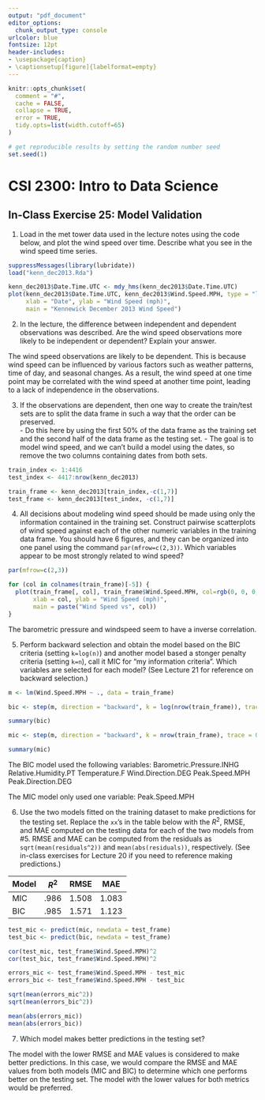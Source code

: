 ```yaml
---
output: "pdf_document"
editor_options:
  chunk_output_type: console
urlcolor: blue
fontsize: 12pt
header-includes:
- \usepackage{caption}
- \captionsetup[figure]{labelformat=empty}
---
```


```r
knitr::opts_chunk$set(
  comment = "#",
  cache = FALSE,
  collapse = TRUE,
  error = TRUE,
  tidy.opts=list(width.cutoff=65)
)
```

```r
# get reproducible results by setting the random number seed
set.seed(1)
```

# CSI 2300: Intro to Data Science

## In-Class Exercise 25: Model Validation

1. Load in the met tower data used in the lecture notes using the code below, and plot the wind speed over time. Describe what you see in the wind speed time series.

```r
suppressMessages(library(lubridate))
load("kenn_dec2013.Rda")

kenn_dec2013$Date.Time.UTC <- mdy_hms(kenn_dec2013$Date.Time.UTC)
plot(kenn_dec2013$Date.Time.UTC, kenn_dec2013$Wind.Speed.MPH, type = "l", 
     xlab = "Date", ylab = "Wind Speed (mph)", 
     main = "Kennewick December 2013 Wind Speed")
```


2.  In the lecture, the difference between independent and dependent observations was described.  Are the wind speed observations more likely to be independent or dependent?  Explain your answer.

The wind speed observations are likely to be dependent. This is because wind speed can be influenced by various factors such as weather patterns, time of day, and seasonal changes. As a result, the wind speed at one time point may be correlated with the wind speed at another time point, leading to a lack of independence in the observations.


3.   If the observations are dependent, then one way to create the train/test sets are to split the data frame in such a way that the order can be preserved.  
    - Do this here by using the first 50\% of the data frame as the training set and the second half of the data frame as the testing set. 
    - The goal is to model wind speed, and we can't build a model using the dates, so  remove the two columns containing dates from both sets.
    

```r
train_index <- 1:4416
test_index <- 4417:nrow(kenn_dec2013)

train_frame <- kenn_dec2013[train_index,-c(1,7)]
test_frame <- kenn_dec2013[test_index, -c(1,7)]
```


4. All decisions about modeling wind speed should be made using only the information contained in the training set.   Construct pairwise scatterplots of wind speed against each of the other numeric variables in the training data frame.  You should have 6 figures, and they can be organized into one panel using the command `par(mfrow=c(2,3))`. Which variables appear to be most strongly related to wind speed?

```r
par(mfrow=c(2,3))

for (col in colnames(train_frame)[-5]) {
  plot(train_frame[, col], train_frame$Wind.Speed.MPH, col=rgb(0, 0, 0, .1),
       xlab = col, ylab = "Wind Speed (mph)", 
       main = paste("Wind Speed vs", col))
}

```

The barometric pressure and windspeed seem to have a inverse correlation. 

5.  Perform backward selection and obtain the model based on the BIC criteria (setting `k=log(n)`) and another model based a stonger penalty criteria (setting `k=n`), call it MIC for "my information criteria".  Which variables are selected for each model?  (See Lecture 21 for reference on backward selection.)

```r
m <- lm(Wind.Speed.MPH ~ ., data = train_frame)

bic <- step(m, direction = "backward", k = log(nrow(train_frame)), trace = 0)

summary(bic)

mic <- step(m, direction = "backward", k = nrow(train_frame), trace = 0)

summary(mic)

```

The BIC model used the following variables:
Barometric.Pressure.INHG
Relative.Humidity.PT
Temperature.F
Wind.Direction.DEG
Peak.Speed.MPH
Peak.Direction.DEG

The MIC model only used one variable:
Peak.Speed.MPH

6.  Use the two models fitted on the training dataset to make predictions for the testing set.  Replace the `xx`'s in the table below with the $R^2$, RMSE, and MAE computed on the testing data for each of the two models from \#5.  RMSE and MAE can be computed from the residuals as `sqrt(mean(residuals^2))` and `mean(abs(residuals))`, respectively. (See in-class exercises for Lecture 20 if you need to reference making predictions.)

|   Model  | $R^2$ |  RMSE |       MAE | 
|--------|-------   |-------   |--------|
|   MIC  |  .986    |  1.508   |  1.083  |
|   BIC  |  .985    |  1.571   |  1.123  |


```r
test_mic <- predict(mic, newdata = test_frame)
test_bic <- predict(bic, newdata = test_frame)

cor(test_mic, test_frame$Wind.Speed.MPH)^2
cor(test_bic, test_frame$Wind.Speed.MPH)^2

errors_mic <- test_frame$Wind.Speed.MPH - test_mic
errors_bic <- test_frame$Wind.Speed.MPH - test_bic

sqrt(mean(errors_mic^2))
sqrt(mean(errors_bic^2))

mean(abs(errors_mic))
mean(abs(errors_bic))
```



7.  Which model makes better predictions in the testing set?

The model with the lower RMSE and MAE values is considered to make better predictions. In this case, we would compare the RMSE and MAE values from both models (MIC and BIC) to determine which one performs better on the testing set. The model with the lower values for both metrics would be preferred.
